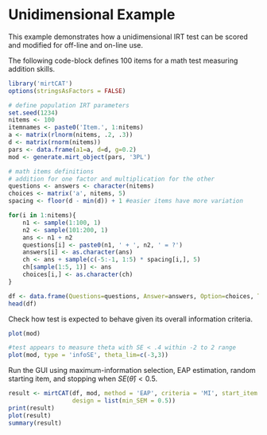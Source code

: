 Unidimensional Example
======================================

This example demonstrates how a unidimensional IRT test can be scored and modified for off-line 
and on-line use. 

The following code-block defines 100 items for a math test measuring addition skills.

```r
library('mirtCAT')
options(stringsAsFactors = FALSE)

# define population IRT parameters
set.seed(1234)
nitems <- 100
itemnames <- paste0('Item.', 1:nitems)
a <- matrix(rlnorm(nitems, .2, .3))
d <- matrix(rnorm(nitems))
pars <- data.frame(a1=a, d=d, g=0.2)
mod <- generate.mirt_object(pars, '3PL')

# math items definitions
# addition for one factor and multiplication for the other
questions <- answers <- character(nitems)
choices <- matrix('a', nitems, 5)
spacing <- floor(d - min(d)) + 1 #easier items have more variation

for(i in 1:nitems){
    n1 <- sample(1:100, 1)
    n2 <- sample(101:200, 1)
    ans <- n1 + n2
    questions[i] <- paste0(n1, ' + ', n2, ' = ?')
    answers[i] <- as.character(ans)
    ch <- ans + sample(c(-5:-1, 1:5) * spacing[i,], 5)
    ch[sample(1:5, 1)] <- ans
    choices[i,] <- as.character(ch)
}

df <- data.frame(Questions=questions, Answer=answers, Option=choices, Type='radio')
head(df)
```

Check how test is expected to behave given its overall information criteria.

```r
plot(mod)

#test appears to measure theta with SE < .4 within -2 to 2 range
plot(mod, type = 'infoSE', theta_lim=c(-3,3))
```

Run the GUI using maximum-information selection, EAP estimation, random starting item,
and stopping when $SE(\hat{\theta}) < 0.5$.

```r
result <- mirtCAT(df, mod, method = 'EAP', criteria = 'MI', start_item = 'random',
                  design = list(min_SEM = 0.5))
print(result)
plot(result)
summary(result)
```
